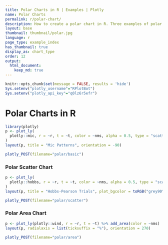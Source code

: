 ```yaml
---
title: Polar Charts in R | Examples | Plotly
name: Polar Charts
permalink: r/polar-chart/
description: How to create a polar chart in R. Three examples of polar line, polar scatter, and polar area chart.
layout: base
thumbnail: thumbnail/polar.jpg
language: r
page_type: example_index
has_thumbnail: true
display_as: chart_type
order: 12
output: 
  html_document:
    keep_md: true
---
```


```r
knitr::opts_chunk$set(message = FALSE, results = 'hide')
Sys.setenv("plotly_username"="RPlotBot")
Sys.setenv("plotly_api_key"="q0lz6r5efr")
```

# Polar Charts in R

```r
library(plotly)
p <- plot_ly(
  plotly::mic, r = ~r, t = ~t, color = ~nms, alpha = 0.5, type = "scatter"
)
layout(p, title = "Mic Patterns", orientation = -90)
```

```r
plotly_POST(filename="polar/basic")
```

### Polar Scatter Chart

```r
p <- plot_ly(
  plotly::hobbs, r = ~r, t = ~t, color = ~nms, alpha = 0.5, type = "scatter"
)
layout(p, title = "Hobbs-Pearson Trials", plot_bgcolor = toRGB("grey90"))
```

```r
plotly_POST(filename="polar/scatter")
```

### Polar Area Chart

```r
p <- plot_ly(plotly::wind, r = ~r, t = ~t) %>% add_area(color = ~nms)
layout(p, radialaxis = list(ticksuffix = "%"), orientation = 270)
```

```r
plotly_POST(filename="polar/area")
```